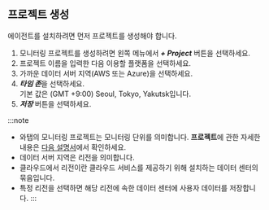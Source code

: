 ## 프로젝트 생성

에이전트를 설치하려면 먼저 프로젝트를 생성해야 합니다.  

1. 모니터링 프로젝트를 생성하려면 왼쪽 메뉴에서 ***+ Project*** 버튼을 선택하세요.
1. 프로젝트 이름을 입력한 다음 이용할 플랫폼을 선택하세요.
1. 가까운 데이터 서버 지역(AWS 또는 Azure)을 선택하세요.
1. ***타임 존***을 선택하세요.<br/>기본 값은 (GMT +9:00) Seoul, Tokyo, Yakutsk입니다.
1. ***저장*** 버튼을 선택하세요.

:::note
* 와탭의 모니터링 프로젝트는 모니터링 단위를 의미합니다. **프로젝트**에 관한 자세한 내용은 [다음 설명서](../project)에서 확인하세요.
* 데이터 서버 지역은 리전을 의미합니다.
* 클라우드에서 리전이란 클라우드 서비스를 제공하기 위해 설치하는 데이터 센터의 묶음입니다.
* 특정 리전을 선택하면 해당 리전에 속한 데이터 센터에 사용자 데이터를 저장합니다.
:::
